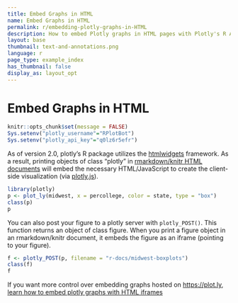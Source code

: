 ```yaml
---
title: Embed Graphs in HTML
name: Embed Graphs in HTML
permalink: r/embedding-plotly-graphs-in-HTML
description: How to embed Plotly graphs in HTML pages with Plotly's R API
layout: base
thumbnail: text-and-annotations.png
language: r
page_type: example_index
has_thumbnail: false
display_as: layout_opt
---
```


# Embed Graphs in HTML

```r
knitr::opts_chunk$set(message = FALSE)
Sys.setenv("plotly_username"="RPlotBot")
Sys.setenv("plotly_api_key"="q0lz6r5efr")
```

As of version 2.0, plotly's R package utilizes the [htmlwidgets](http://www.htmlwidgets.org/) framework. As a result, printing objects of class "plotly" in [rmarkdown/knitr HTML documents](http://rmarkdown.rstudio.com/html_document_format.html) will embed the necessary HTML/JavaScript to create the client-side visualization (via [plotly.js](http://plot.ly/javascript)).

```r
library(plotly)
p <- plot_ly(midwest, x = percollege, color = state, type = "box")
class(p)
p
```

You can also post your figure to a plotly server with `plotly_POST()`. This function returns an object of class figure. When you print a figure object in an rmarkdown/knitr document, it embeds the figure as an iframe (pointing to your figure).

```r
f <- plotly_POST(p, filename = "r-docs/midwest-boxplots")
class(f)
f
```

If you want more control over embedding graphs hosted on <https://plot.ly>, [learn how to embed plotly graphs with HTML iframes](http://help.plot.ly/embed-graphs-in-websites/)
